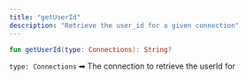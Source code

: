 ```yaml
---
title: "getUserId"
description: "Retrieve the user_id for a given connection"
---
```

```kotlin
fun getUserId(type: Connections): String?

```

`type: Connections` ➡ The connection to retrieve the userId for



